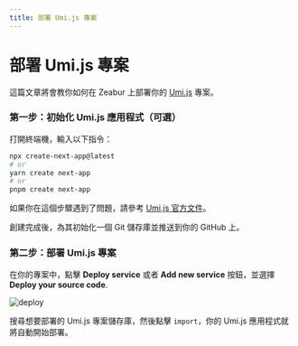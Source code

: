```yaml
---
title: 部署 Umi.js 專案
---
```


# 部署 Umi.js 專案

這篇文章將會教你如何在 Zeabur 上部署你的 [Umi.js](https://umijs.org/) 專案。

### 第一步：初始化 Umi.js 應用程式（可選）

打開終端機，輸入以下指令：

```bash
npx create-next-app@latest
# or
yarn create next-app
# or
pnpm create next-app
```

如果你在這個步驟遇到了問題，請參考 [Umi.js 官方文件](https://umijs.org/docs/tutorials/getting-started)。

創建完成後，為其初始化一個 Git 儲存庫並推送到你的 GitHub 上。

### 第二步：部署 Umi.js 專案

在你的專案中，點擊 **Deploy service** 或者 **Add new service** 按鈕，並選擇 **Deploy your source code**.

![deploy](/framework/deploy.png)

搜尋想要部署的 Umi.js 專案儲存庫，然後點擊 `import`，你的 Umi.js 應用程式就將自動開始部署。
